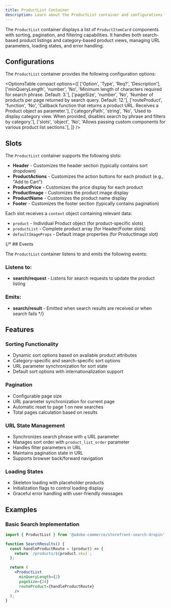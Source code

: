 ```yaml
---
title: ProductList Container
description: Learn about the ProductList container and configurations for the Product Discovery drop-in.
---
```



The `ProductList` container displays a list of `ProductItemCard` components with sorting, pagination, and filtering capabilities. It handles both search-based product listings and category-based product views, managing URL parameters, loading states, and error handling.

## Configurations

The `ProductList` container provides the following configuration options:

<OptionsTable
  compact
  options={[
    ['Option', 'Type', 'Req?', 'Description'],
    ['minQueryLength', 'number', 'No', 'Minimum length of characters required for search phrase. Default: 3.'],
    ['pageSize', 'number', 'No', 'Number of products per page returned by search query. Default: 12.'],
    ['routeProduct', 'function', 'No', 'Callback function that returns a product URL. Receives a Product object as parameter.'],
    ['categoryPath', 'string', 'No', 'Used to display category view. When provided, disables search by phrase and filters by category.'],
    ['slots', 'object', 'No', 'Allows passing custom components for various product list sections.'],
  ]}
/>

## Slots

The `ProductList` container supports the following slots:

* **Header** - Customizes the header section (typically contains sort dropdown)
* **ProductActions** - Customizes the action buttons for each product (e.g., "Add to Cart")
* **ProductPrice** - Customizes the price display for each product
* **ProductImage** - Customizes the product image display
* **ProductName** - Customizes the product name display
* **Footer** - Customizes the footer section (typically contains pagination)

Each slot receives a `context` object containing relevant data:
- `product` - Individual Product object (for product-specific slots)
- `productList` - Complete product array (for Header/Footer slots)
- `defaultImageProps` - Default image properties (for ProductImage slot)

{/* ## Events

The `ProductList` container listens to and emits the following events:

### Listens to:
* **search/request** - Listens for search requests to update the product listing

### Emits:
* **search/result** - Emitted when search results are received or when search fails */}

## Features

### Sorting Functionality
- Dynamic sort options based on available product attributes
- Category-specific and search-specific sort options
- URL parameter synchronization for sort state
- Default sort options with internationalization support

### Pagination
- Configurable page size
- URL parameter synchronization for current page
- Automatic reset to page 1 on new searches
- Total pages calculation based on results

### URL State Management
- Synchronizes search phrase with `q` URL parameter
- Manages sort order with `product_list_order` parameter
- Handles filter parameters in URL
- Maintains pagination state in URL
- Supports browser back/forward navigation

### Loading States
- Skeleton loading with placeholder products
- Initialization flags to control loading display
- Graceful error handling with user-friendly messages


## Examples

### Basic Search Implementation
```jsx
import { ProductList } from '@adobe-commerce/storefront-search-dropin';

function SearchResults() {
  const handleProductRoute = (product) => {
    return `/products/${product.sku}`;
  };

  return (
    <ProductList
      minQueryLength={2}
      pageSize={24}
      routeProduct={handleProductRoute}
    />
  );
}